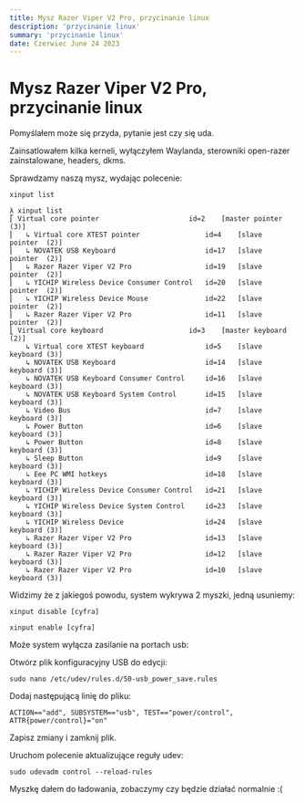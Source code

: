 ```yaml
---
title: Mysz Razer Viper V2 Pro, przycinanie linux
description: 'przycinanie linux'
summary: 'przycinanie linux'
date: Czerwiec June 24 2023
---
```


# Mysz Razer Viper V2 Pro, przycinanie linux

Pomyślałem może się przyda, pytanie jest czy się uda.

Zainsatlowałem kilka kerneli, wyłączyłem Waylanda, sterowniki open-razer zainstalowane, headers, dkms.

Sprawdzamy naszą mysz, wydając polecenie:

```
xinput list
```

```
λ xinput list
⎡ Virtual core pointer                    	id=2	[master pointer  (3)]
⎜   ↳ Virtual core XTEST pointer              	id=4	[slave  pointer  (2)]
⎜   ↳ NOVATEK USB Keyboard                    	id=17	[slave  pointer  (2)]
⎜   ↳ Razer Razer Viper V2 Pro                	id=19	[slave  pointer  (2)]
⎜   ↳ YICHIP Wireless Device Consumer Control 	id=20	[slave  pointer  (2)]
⎜   ↳ YICHIP Wireless Device Mouse            	id=22	[slave  pointer  (2)]
⎜   ↳ Razer Razer Viper V2 Pro                	id=11	[slave  pointer  (2)]
⎣ Virtual core keyboard                   	id=3	[master keyboard (2)]
    ↳ Virtual core XTEST keyboard             	id=5	[slave  keyboard (3)]
    ↳ NOVATEK USB Keyboard                    	id=14	[slave  keyboard (3)]
    ↳ NOVATEK USB Keyboard Consumer Control   	id=16	[slave  keyboard (3)]
    ↳ NOVATEK USB Keyboard System Control     	id=15	[slave  keyboard (3)]
    ↳ Video Bus                               	id=7	[slave  keyboard (3)]
    ↳ Power Button                            	id=6	[slave  keyboard (3)]
    ↳ Power Button                            	id=8	[slave  keyboard (3)]
    ↳ Sleep Button                            	id=9	[slave  keyboard (3)]
    ↳ Eee PC WMI hotkeys                      	id=18	[slave  keyboard (3)]
    ↳ YICHIP Wireless Device Consumer Control 	id=21	[slave  keyboard (3)]
    ↳ YICHIP Wireless Device System Control   	id=23	[slave  keyboard (3)]
    ↳ YICHIP Wireless Device                  	id=24	[slave  keyboard (3)]
    ↳ Razer Razer Viper V2 Pro                	id=13	[slave  keyboard (3)]
    ↳ Razer Razer Viper V2 Pro                	id=12	[slave  keyboard (3)]
    ↳ Razer Razer Viper V2 Pro                	id=10	[slave  keyboard (3)]
```

Widzimy że z jakiegoś powodu, system wykrywa 2 myszki, jedną usuniemy:

```
xinput disable [cyfra]
```

```
xinput enable [cyfra]
```

Może system wyłącza zasilanie na portach usb:

Otwórz plik konfiguracyjny USB do edycji:

```
sudo nano /etc/udev/rules.d/50-usb_power_save.rules
```

Dodaj następującą linię do pliku:

```
ACTION=="add", SUBSYSTEM=="usb", TEST=="power/control", ATTR{power/control}="on"
```

Zapisz zmiany i zamknij plik.

Uruchom polecenie aktualizujące reguły udev:

```
sudo udevadm control --reload-rules
```

Myszkę dałem do ładowania, zobaczymy czy będzie działać normalnie :(
